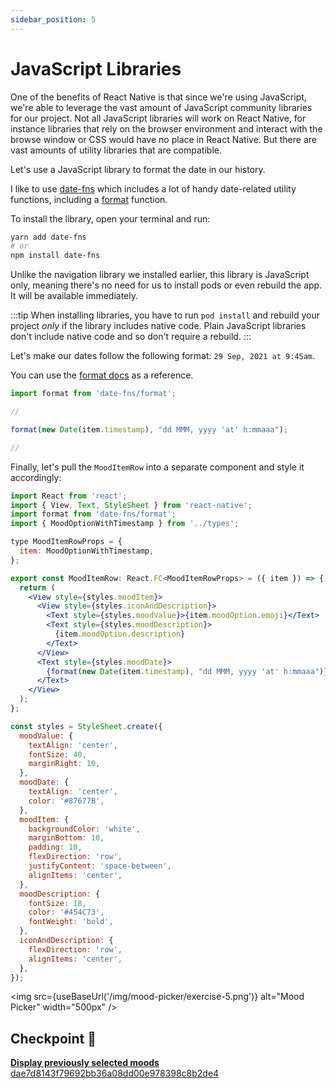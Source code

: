 ```yaml
---
sidebar_position: 5
---
```



# JavaScript Libraries

One of the benefits of React Native is that since we're using JavaScript, we're able to leverage the vast amount of JavaScript community libraries for our project. Not all JavaScript libraries will work on React Native, for instance libraries that rely on the browser environment and interact with the browse window or CSS would have no place in React Native. But there are vast amounts of utility libraries that are compatible.

Let's use a JavaScript library to format the date in our history.

I like to use [date-fns](https://date-fns.org/) which includes a lot of handy date-related utility functions, including a [format](https://date-fns.org/v2.24.0/docs/format) function.

To install the library, open your terminal and run:

```bash
yarn add date-fns
# or
npm install date-fns
```

Unlike the navigation library we installed earlier, this library is JavaScript only, meaning there's no need for us to install pods or even rebuild the app. It will be available immediately.

:::tip
When installing libraries, you have to run `pod install` and rebuild your project _only_ if the library includes native code. Plain JavaScript libraries don't include native code and so don't require a rebuild.
:::

Let's make our dates follow the following format: `29 Sep, 2021 at 9:45am`.

You can use the [format docs](https://date-fns.org/v2.24.0/docs/format) as a reference.

```ts
import format from 'date-fns/format';

//

format(new Date(item.timestamp), "dd MMM, yyyy 'at' h:mmaaa");

//
```

Finally, let's pull the `MoodItemRow` into a separate component and style it accordingly:

```jsx title="src/components/MoodItemRow.tsx"
import React from 'react';
import { View, Text, StyleSheet } from 'react-native';
import format from 'date-fns/format';
import { MoodOptionWithTimestamp } from '../types';

type MoodItemRowProps = {
  item: MoodOptionWithTimestamp,
};

export const MoodItemRow: React.FC<MoodItemRowProps> = ({ item }) => {
  return (
    <View style={styles.moodItem}>
      <View style={styles.iconAndDescription}>
        <Text style={styles.moodValue}>{item.moodOption.emoji}</Text>
        <Text style={styles.moodDescription}>
          {item.moodOption.description}
        </Text>
      </View>
      <Text style={styles.moodDate}>
        {format(new Date(item.timestamp), "dd MMM, yyyy 'at' h:mmaaa")}
      </Text>
    </View>
  );
};

const styles = StyleSheet.create({
  moodValue: {
    textAlign: 'center',
    fontSize: 40,
    marginRight: 10,
  },
  moodDate: {
    textAlign: 'center',
    color: '#87677B',
  },
  moodItem: {
    backgroundColor: 'white',
    marginBottom: 10,
    padding: 10,
    flexDirection: 'row',
    justifyContent: 'space-between',
    alignItems: 'center',
  },
  moodDescription: {
    fontSize: 18,
    color: '#454C73',
    fontWeight: 'bold',
  },
  iconAndDescription: {
    flexDirection: 'row',
    alignItems: 'center',
  },
});
```

<img
  src={useBaseUrl('/img/mood-picker/exercise-5.png')}
  alt="Mood Picker"
  width="500px"
/>

## Checkpoint 🔗

[**Display previously selected moods** dae7d8143f79692bb36a08dd00e978398c8b2de4](https://github.com/kadikraman/mood-tracker/commit/dae7d8143f79692bb36a08dd00e978398c8b2de4)
